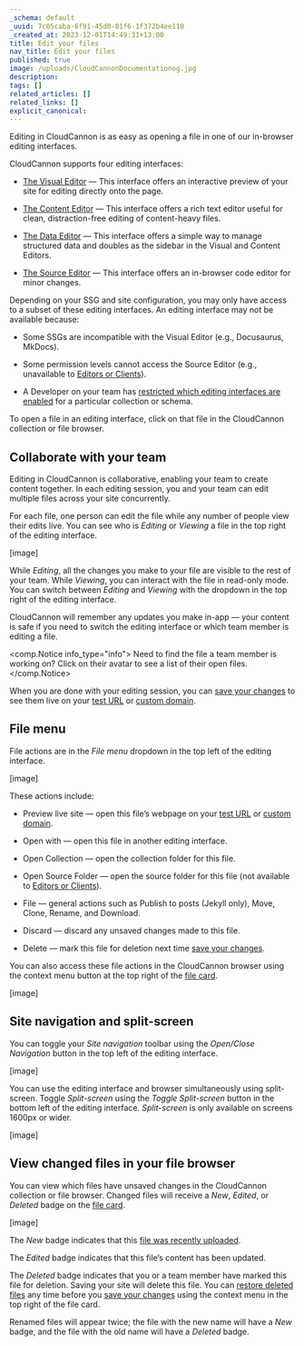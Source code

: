 ```yaml
---
_schema: default
_uuid: 7c05caba-6f91-45d0-81f6-1f372b4ee118
_created_at: 2023-12-01T14:49:31+13:00
title: Edit your files
nav_title: Edit your files
published: true
image: /uploads/CloudCannonDocumentationog.jpg
description:
tags: []
related_articles: []
related_links: []
explicit_canonical:
---
```

Editing in CloudCannon is as easy as opening a file in one of our in-browser editing interfaces.

CloudCannon supports four editing interfaces:

* [The Visual Editor](/documentation/articles/introducing-the-visual-editor/) — This interface offers an interactive preview of your site for editing directly onto the page.

* [The Content Editor](/documentation/articles/introducing-the-content-editor/) — This interface offers a rich text editor useful for clean, distraction-free editing of content-heavy files.

* [The Data Editor](/documentation/articles/introducing-the-data-editor/) — This interface offers a simple way to manage structured data and doubles as the sidebar in the Visual and Content Editors.

* [The Source Editor](/documentation/articles/introducing-the-source-editor/) — This interface offers an in-browser code editor for minor changes.

Depending on your SSG and site configuration, you may only have access to a subset of these editing interfaces. An editing interface may not be available because:

* Some SSGs are incompatible with the Visual Editor (e.g., Docusaurus, MkDocs).

* Some permission levels cannot access the Source Editor (e.g., unavailable to [Editors or Clients](/documentation/articles/managing-your-team-members/)).

* A Developer on your team has [restricted which editing interfaces are enabled](/documentation/articles/choosing-the-editors-for-each-file/) for a particular collection or schema.

To open a file in an editing interface, click on that file in the CloudCannon collection or file browser.

## Collaborate with your team

Editing in CloudCannon is collaborative, enabling your team to create content together. In each editing session, you and your team can edit multiple files across your site concurrently.

For each file, one person can edit the file while any number of people view their edits live. You can see who is *Editing* or *Viewing* a file in the top right of the editing interface.

\[image\]

While *Editing*, all the changes you make to your file are visible to the rest of your team. While *Viewing*, you can interact with the file in read-only mode. You can switch between *Editing* and *Viewing* with the dropdown in the top right of the editing interface.

CloudCannon will remember any updates you make in-app — your content is safe if you need to switch the editing interface or which team member is editing a file.

<comp.Notice info_type="info">
  Need to find the file a team member is working on? Click on their avatar to see a list of their open files.
</comp.Notice>

When you are done with your editing session, you can [save your changes](/documentation/articles/save-your-changes/) to see them live on your [test URL](/documentation/articles/viewing-your-site-on-a-testing-domain/) or [custom domain](/documentation/articles/hosting-your-site-on-a-custom-domain/).

## File menu

File actions are in the *File menu* dropdown in the top left of the editing interface.

\[image\]

These actions include:

* Preview live site — open this file’s webpage on your [test URL](/documentation/articles/viewing-your-site-on-a-testing-domain/) or [custom domain](/documentation/articles/hosting-your-site-on-a-custom-domain/).

* Open with — open this file in another editing interface.

* Open Collection — open the collection folder for this file.

* Open Source Folder — open the source folder for this file (not available to [Editors or Clients](/documentation/articles/managing-your-team-members/)).

* File — general actions such as Publish to posts (Jekyll only), Move, Clone, Rename, and Download.

* Discard — discard any unsaved changes made to this file.

* Delete — mark this file for deletion next time [save your changes](/documentation/articles/save-your-changes/).

You can also access these file actions in the CloudCannon browser using the context menu button at the top right of the [file card](/documentation/articles/changing-how-cards-preview-your-data/).

\[image\]

## Site navigation and split-screen

You can toggle your *Site navigation* toolbar using the *Open/Close Navigation* button in the top left of the editing interface.

\[image\]

You can use the editing interface and browser simultaneously using split-screen. Toggle *Split-screen* using the *Toggle Split-screen* button in the bottom left of the editing interface. *Split-screen* is only available on screens 1600px or wider.

\[image\]

## View changed files in your file browser

You can view which files have unsaved changes in the CloudCannon collection or file browser. Changed files will receive a *New*, *Edited*, or *Deleted* badge on the [file card](/documentation/articles/changing-how-cards-preview-your-data/).

\[image\]

The *New* badge indicates that this [file was recently uploaded](/documentation/articles/add-or-delete-files/).

The *Edited* badge indicates that this file’s content has been updated.

The *Deleted* badge indicates that you or a team member have marked this file for deletion. Saving your site will delete this file. You can [restore deleted files](/documentation/articles/add-or-delete-files/) any time before you [save your changes](/documentation/articles/save-your-changes/) using the context menu in the top right of the file card.

Renamed files will appear twice; the file with the new name will have a *New* badge, and the file with the old name will have a *Deleted* badge.